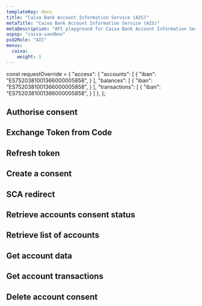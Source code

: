 ```yaml
---
templateKey: docs
title: "Caixa Bank Account Information Service (AIS)"
metaTitle: "Caixa Bank Account Information Service (AIS)"
metaDescription: "API playground for Caixa Bank Account Information Service (AIS)"
aspsp: "caixa-sandbox"
psd2Role: "AIS"
menus:
  caixa: 
    weight: 1
---
```




const requestOverride = {
  "access": {
    "accounts": [
      {
        "iban": "ES7520381001366000005858",
      }
    ],
    "balances": [
      {
        "iban": "ES7520381001366000005858",
      }
    ],
    "transactions": [
      {
        "iban": "ES7520381001366000005858",
      }
    ]
  },
};




  <step>

  ## Authorise consent

  <AuthoriseStep/>
  </step>
  <step>

  ## Exchange Token from Code

  <CreateToken/>
  </step>
  <step>

  ## Refresh token

  <RefreshToken/>
  </step>
  <step>

  ## Create a consent

  <StepCreateAccountConsent requestOverride={requestOverride} />
  </step>
  <step>

  ## SCA redirect

  <SCAStep/>
  </step>
  <step>

  ## Retrieve accounts consent status

  <AccountConsentStatus/>
  </step>
  <step>

  ## Retrieve list of accounts

  <StepAccounts/>
  </step>
  <step>

  ## Get account data

  <StepAccount/>
  </step>
  <step>

  ## Get account transactions

  <StepTransactions/>
  </step>
  <step>

  ## Delete account consent

  <DeleteAccountConsent/>
  </step>

